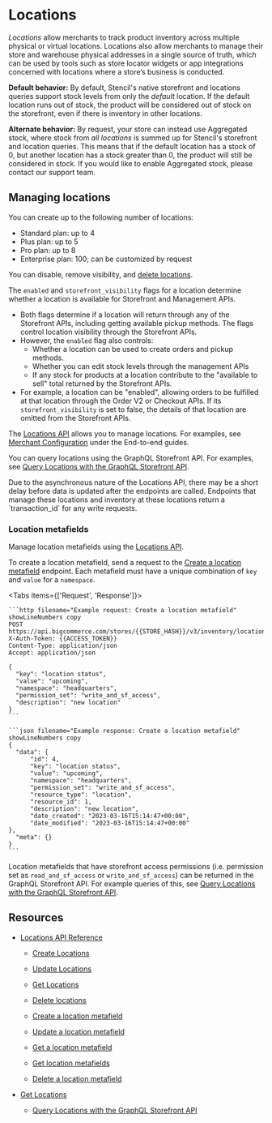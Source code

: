# Locations

_Locations_ allow merchants to track product inventory across multiple physical or virtual locations. 
Locations also allow merchants to manage their store and warehouse physical addresses in a single source of truth, which can be used by tools such as store locator widgets or app integrations concerned with locations where a store’s business is conducted. 

**Default behavior:** By default, Stencil's native storefront and locations queries support stock levels from only the _default_ location. If the default location runs out of stock, the product will be considered out of stock on the storefront, even if there is inventory in other locations.

**Alternate behavior:** By request, your store can instead use Aggregated stock, where stock from _all locations_ is summed up for Stencil's storefront and location queries. This means that if the default location has a stock of 0, but another location has a stock greater than 0, the product will still be considered in stock. If you would like to enable Aggregated stock, please contact our support team.

## Managing locations

You can create up to the following number of locations:
- Standard plan: up to 4
- Plus plan: up to 5
- Pro plan: up to 8
- Enterprise plan: 100; can be customized by request

You can disable, remove visibility, and [delete locations](/docs/rest-management/locations#delete-locations).

The `enabled` and `storefront_visibility` flags for a location determine whether a location is available for Storefront and Management APIs.
- Both flags determine if a location will return through any of the Storefront APIs, including getting available pickup methods. The flags control location visibility through the Storefront APIs.
- However, the `enabled` flag also controls:
    - Whether a location can be used to create orders and pickup methods. 
    - Whether you can edit stock levels through the management APIs
    - If any stock for products at a location contribute to the "available to sell" total returned by the Storefront APIs.  
- For example, a location can be "enabled", allowing orders to be fulfilled at that location through the Order V2 or Checkout APIs. If its `storefront_visibility` is set to false, the details of that location are omitted from the Storefront APIs.

The [Locations API](/docs/rest-management/locations) allows you to manage locations. For examples, see [Merchant Configuration](/docs/integrations/buy-online-pick-up-in-store/end-to-end-guide/configuration) under the End-to-end guides.

You can query locations using the GraphQL Storefront API. For examples, see [Query Locations with the GraphQL Storefront API](/docs/storefront/graphql/locations/queries). 

<Callout type="info">
  Due to the asynchronous nature of the Locations API, there may be a short delay before data is updated after the endpoints are called. Endpoints that manage these locations and inventory at these locations return a `transaction_id` for any write requests.
</Callout>

### Location metafields

Manage location metafields using the [Locations API](/docs/rest-management/locations).

To create a location metafield, send a request to the [Create a location metafield](/docs/rest-management/locations/metafields#create-a-metafield) endpoint. Each metafield must have a unique combination of `key` and `value` for a `namespace`. 

<Tabs items={['Request', 'Response']}>
  <Tab>

    ```http filename="Example request: Create a location metafield" showLineNumbers copy
    POST https://api.bigcommerce.com/stores/{{STORE_HASH}}/v3/inventory/locations/{{LOCATION_ID}}/metafields
    X-Auth-Token: {{ACCESS_TOKEN}}
    Content-Type: application/json
    Accept: application/json

    {
      "key": "location status",
      "value": "upcoming",
      "namespace": "headquarters",
      "permission_set": "write_and_sf_access",
      "description": "new location"
    }
    ```

  </Tab>
  <Tab>

    ```json filename="Example response: Create a location metafield" showLineNumbers copy
    {
      "data": {
          "id": 4,
          "key": "location status",
          "value": "upcoming",
          "namespace": "headquarters",
          "permission_set": "write_and_sf_access",
          "resource_type": "location",
          "resource_id": 1,
          "description": "new location",
          "date_created": "2023-03-16T15:14:47+00:00",
          "date_modified": "2023-03-16T15:14:47+00:00"
    },
      "meta": {}
    }
    ```

  </Tab>
</Tabs>


Location metafields that have storefront access permissions (i.e. permission set as `read_and_sf_access` or `write_and_sf_access`) can be returned in the GraphQL Storefront API.
For example queries of this, see [Query Locations with the GraphQL Storefront API](/docs/storefront/graphql/locations/queries). 

## Resources

- [Locations API Reference](/docs/rest-management/locations)

    - [Create Locations](/docs/rest-management/locations#create-locations)
    - [Update Locations](/docs/rest-management/locations#update-locations)
    - [Get Locations](/docs/rest-management/locations#get-locations)
    - [Delete locations](/docs/rest-management/locations#delete-locations)

    - [Create a location metafield](/docs/rest-management/locations/metafields#create-a-metafield)
    - [Update a location metafield](/docs/rest-management/locations/metafields#update-a-metafield)
    - [Get a location metafield](/docs/rest-management/locations/metafields#get-a-metafield)
    - [Get location metafields](/docs/rest-management/locations/metafields#get-metafields)
    - [Delete a location metafield](/docs/rest-management/locations/metafields#delete-a-metafield)

- [Get Locations](/docs/storefront/graphql/locations/settings)
    - [Query Locations with the GraphQL Storefront API](/docs/storefront/graphql/locations/queries)

